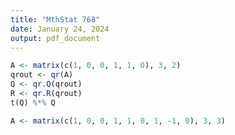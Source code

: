 ```yaml
---
title: "MthStat 768"
date: January 24, 2024
output: pdf_document
---
```


```r
A <- matrix(c(1, 0, 0, 1, 1, 0), 3, 2)
qrout <- qr(A)
Q <- qr.Q(qrout)
R <- qr.R(qrout)
t(Q) %*% Q
```
```r
A <- matrix(c(1, 0, 0, 1, 1, 0, 1, -1, 0), 3, 3)

```
